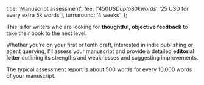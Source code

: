   title: 'Manuscript assessment',
  fee: ['$450 USD up to 80k words', '$25 USD for every extra 5k words'],
  turnaround: '4 weeks',
};

This is for writers who are looking for **thoughtful, objective feedback** to take their book to the next level.

Whether you’re on your first or tenth draft, interested in indie publishing or agent querying, I’ll assess your manuscript and provide a detailed **editorial letter** outlining its strengths and weaknesses and suggesting improvements.

The typical assessment report is about 500 words for every 10,000 words of your manuscript.
